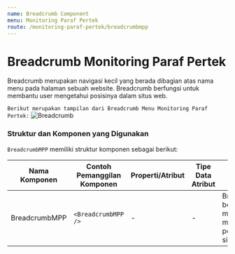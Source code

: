 ```yaml
---
name: Breadcrumb Component
menu: Monitoring Paraf Pertek
route: /monitoring-paraf-pertek/breadcrumbmpp
---
```



# Breadcrumb Monitoring Paraf Pertek


Breadcrumb merupakan navigasi kecil yang berada dibagian atas
nama menu pada halaman sebuah website. Breadcrumb berfungsi untuk membantu user
mengetahui posisinya dalam situs web.


```Berikut merupakan tampilan dari Breadcrumb Menu Monitoring Paraf Pertek:```
![Breadcrumb](../../src/img/monitoring-pp/M_BreadcrumbMPP.png)



### Struktur dan Komponen yang Digunakan
`BreadcrumbMPP` memiliki struktur komponen sebagai berikut:

| Nama Komponen         | Contoh Pemanggilan <br/> Komponen                  | Properti/Atribut   | Tipe Data <br/> Atribut | Penjelasan                                                                                                                                                                                               
| -------------         | ------------------------------------               | ------------------ | ----------------------- | ------------------------------------------------------------------------------------------------------          |
| BreadcrumbMPP         | `<BreadcrumbMPP />`                                | -                  | -                       | BreadcrumbMPP berfungsi untuk <br/> membantu users mengetahui <br/> posisinya dalam situs web.                  |




